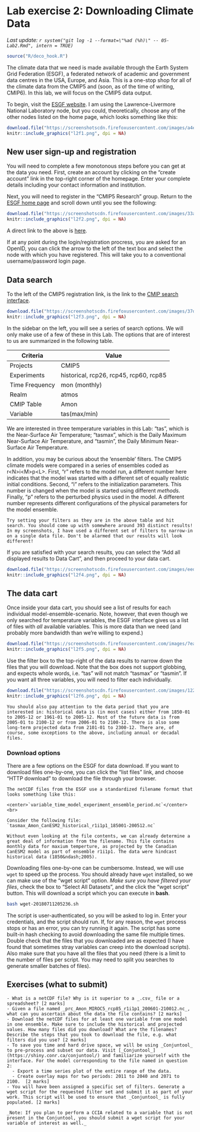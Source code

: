 # Lab exercise 2: Downloading Climate Data {#lab2}

_Last update: `r system("git log -1 --format=\"%ad (%h)\" -- 05-Lab2.Rmd", intern = TRUE)`_

```r
source("R/deco_hook.R")
```

The climate data that we need is made available through the Earth System Grid Federation (ESGF), a federated network of academic and government data centres in the USA, Europe, and Asia. This is a one-stop shop for all of the climate data from the CMIP5 and (soon, as of the time of writing, CMIP6). In this lab, we will focus on the CMIP5 data output. 

To begin, visit the [ESGF website](https://esgf-node.llnl.gov/projects/esgf-llnl/). I am using the Lawrence-Livermore National Laboratory node, but you could, theoretically, choose any of the other nodes listed on the home page, which looks something like this: 

```r
download.file("https://screenshotscdn.firefoxusercontent.com/images/a4e37ee9-1d9a-4912-a4e7-3e208a437081.png?download=Screenshot_2018-07-12%20ESGF-LLNL%20-%20Home%20ESGF-CoG.png", "l2f1.png")
knitr::include_graphics("l2f1.png", dpi = NA)
```

## New user sign-up and registration 

You will need to complete a few monotonous steps before you can get at the data you need. First, create an account by clicking on the "create account" link in the top-right corner of the homepage. Enter your complete details including your contact information and institution. 

Next, you will need to register in the "CMIP5 Research" group. Return to the [ESGF home page](https://esgf-node.llnl.gov/projects/esgf-llnl/) and scroll down until you see the following: 

```r
download.file("https://screenshotscdn.firefoxusercontent.com/images/33a09492-a98b-4678-9563-c3f97f45b399.png?download=Screenshot_2018-07-12%20ESGF-LLNL%20-%20Home%20ESGF-CoG.png", "l2f2.png")
knitr::include_graphics("l2f2.png", dpi = NA)
```

A direct link to the above is [here](https://esgf-node.llnl.gov/ac/subscribe/CMIP5%20Research/). 

If at any point during the login/registration procress, you are asked for an OpenID, you can click the arrow to the left of the text box and select the node with which you have registered. This will take you to a conventional username/password login page. 

## Data search 

To the left of the CMIP5 registration link, is the link to the [CMIP search interface](https://esgf-node.llnl.gov/projects/esgf-llnl/).

```r
download.file("https://screenshotscdn.firefoxusercontent.com/images/37d2a4d8-f8e5-4b9f-b1e6-acdadde3afe9.png?download=Screenshot_2018-07-12%20CMIP5%20Data%20Search%20CMIP5%20ESGF-CoG.png", "l2f3.png")
knitr::include_graphics("l2f3.png", dpi = NA)
```

In the sidebar on the left, you will see a series of search options. We will only make use of a few of these in this Lab. The options that are of interest to us are summarized in the following table. 

| Criteria       | Value                                  |
|----------------|----------------------------------------|
| Projects       | CMIP5                                  | 
| Experiments    | historical, rcp26, rcp45, rcp60, rcp85 |
| Time Frequency | mon (monthly)                          |
| Realm          | atmos                                  |
| CMIP Table     | Amon                                   |
| Variable       | tas(max/min)                           |

We are interested in three temperature variables in this Lab: "tas", which is the Near-Surface Air Temperature; "tasmax", which is the Daily Maximum Near-Surface Air Temperature, and "tasmin", the Daily Minimum Near-Surface Air Temperature.

In addition, you may be curious about the 'ensemble' filters. The CMIP5 climate models were compared in a series of ensembles coded as r&lt;N&gt;i&lt;M&gt;p&lt;L&gt;. First, "r" refers to the model run, a different number here indicates that the model was started with a different set of equally realistic initial conditions. Second, "i" refers to the initialization parameters. This number is changed when the model is started using different _methods_. Finally, "p" refers to the perturbed physics used in the model. A different number represents different configurations of the physical parameters for the model ensemble. 

```block
Try setting your filters as they are in the above table and hit search. You should come up with somewhere around 393 distinct results! In my screenshots, I have used a different set of filters to narrow-in on a single data file. Don't be alarmed that our results will look different! 
```

If you are satisfied with your search results, you can select the "Add all displayed results to Data Cart", and then proceed to your data cart. 

```r
download.file("https://screenshotscdn.firefoxusercontent.com/images/eedbb101-b756-41b0-9866-1bf77415906e.png?download=Screenshot_2018-07-12%20CMIP5%20Data%20Search%20CMIP5%20ESGF-CoG.png", "l2f4.png")
knitr::include_graphics("l2f4.png", dpi = NA)
```

## The data cart

Once inside your data cart, you should see a list of results for each individual model-ensemble-scenario. Note, however, that even though we only searched for temperature variables, the ESGF interface gives us a list of files with _all_ available variables. This is more data than we need (and probably more bandwidth than we're willing to expend.)

```r
download.file("https://screenshotscdn.firefoxusercontent.com/images/7eaa9b5c-68d9-459c-99e5-67427463dc38.png?download=Screenshot_2018-07-12%20ESGF-CoG.png", "l2f5.png")
knitr::include_graphics("l2f5.png", dpi = NA)
```

Use the filter box to the top-right of the data results to narrow down the files that you will download. Note that the box does not support globbing, and expects whole words, i.e. "tas" will not match "tasmax" or "tasmin". If you want all three variables, you will need to filter each individually. 

```r
download.file("https://screenshotscdn.firefoxusercontent.com/images/122bb498-82ad-4586-9eea-948b4a3ffc5c.png?download=Screenshot_2018-07-12%20ESGF-CoG.png&sig=hl1KN5CLZ_YwJ2yEuyLOf4GakeQ", "l2f6.png")
knitr::include_graphics("l2f6.png", dpi = NA)
```

```block
You should also pay attention to the data period that you are interested in: historical data is (in most cases) either from 1850-01 to 2005-12 or 1961-01 to 2005-12. Most of the future data is from 2005-01 to 2100-12 or from 2006-01 to 2100-12. There is also some long-term projected data from 2101-01 to 2300-12. There are, of course, some exceptions to the above, including annual or decadal files. 
```

### Download options

There are a few options on the ESGF for data download. If you want to download files one-by-one, you can click the "list files" link, and choose "HTTP download" to download the file through your browser. 

```block
The netCDF files from the ESGF use a standardized filename format that looks something like this: 

<center>`variable_time_model_experiment_ensemble_period.nc`</center><br>

Consider the following file: `tasmax_Amon_CanESM2_historical_r1i1p1_185001-200512.nc`

Without even looking at the file contents, we can already determine a great deal of information from the filename. This file contains monthly data for maxium temperture, as projected by the Canadian CanESM2 model as part of ensemble r1i1p1. The data were hindcast historical data (1850&ndash;2005).
```

Downloading files one-by-one can be cumbersome. Instead, we will use `wget` to speed up the process. You should already have `wget` installed, so we can make use of the "wget script" option. _Make sure you have filtered your files_, check the box to "Select All Datasets", and the click the "wget script" button. This will download a script which you can execute in **bash**. 

```bash
bash wget-20180711205236.sh
```

The script is user-authenticated, so you will be asked to log in. Enter your credentials, and the script should run. If, for any reason, the `wget` process stops or has an error, you can try running it again. The script has some built-in hash checking to avoid downloading the same file multiple times. Double check that the files that you downloaded are as expected (I have found that sometimes stray variables can creep into the download scripts). Also make sure that you have all the files that you need (there is a limit to the number of files per script. You may need to split you searches to generate smaller batches of files).

## Exercises (what to submit)

```block
- What is a netCDF file? Why is it superior to a _.csv_ file or a spreadsheet? [2 marks]
- Given a file named _prc_Amon_MIROC5_rcp85_r1i1p1_200601-210012.nc_, what can you ascertain about the data the file contains? [2 marks]
- Download the netCDF files for at least one variable from one model in one ensemble. Make sure to include the historical and projected values. How many files did you download? What are the filenames? Describe the steps that you took to download the file, e.g. what filters did you use? [2 marks]
- To save you time and hard drive space, we will be using _Conjuntool_ to pre-process and subset our data. Visit [_Conjuntool_](https://shiny.conr.ca/conjuntool/) and familiarize yourself with the interface. For the model corresponding to the file named in question 2:
  - Export a time series plot of the entire range of the data.
  - Create overlay maps for two periods: 2011 to 2040 and 2071 to 2100.  [2 marks] 
- You will have been assigned a specific set of filters. Generate a wget script for the requested filter set and submit it as part of your work. This script will be used to ensure that _Conjuntool_ is fully populated. [2 marks]

_Note: If you plan to perform a CCIA related to a variable that is not present in the Conjuntool, you should submit a wget script for your variable of interest as well._ 
```

